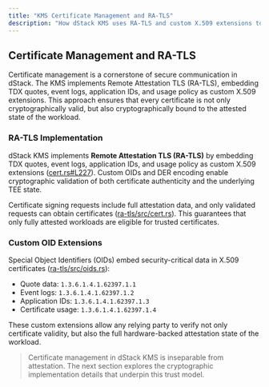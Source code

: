 ```yaml
---
title: "KMS Certificate Management and RA-TLS"
description: "How dStack KMS uses RA-TLS and custom X.509 extensions to embed attestation and enforce certificate trust."
---
```


## Certificate Management and RA-TLS

Certificate management is a cornerstone of secure communication in dStack. The KMS implements Remote Attestation TLS (RA-TLS), embedding TDX quotes, event logs, application IDs, and usage policy as custom X.509 extensions. This approach ensures that every certificate is not only cryptographically valid, but also cryptographically bound to the attested state of the workload.

### RA-TLS Implementation

dStack KMS implements **Remote Attestation TLS (RA-TLS)** by embedding TDX quotes, event logs, application IDs, and usage policy as custom X.509 extensions ([cert.rs#L227](https://github.com/Dstack-TEE/dstack/blob/45ebd05a25ad4ffacce3b8f003e4f5a8b609b2e2/ra-tls/src/cert.rs#L227)). Custom OIDs and DER encoding enable cryptographic validation of both certificate authenticity and the underlying TEE state.

Certificate signing requests include full attestation data, and only validated requests can obtain certificates ([ra-tls/src/cert.rs](https://github.com/Dstack-TEE/dstack/blob/45ebd05a/ra-tls/src/cert.rs)). This guarantees that only fully attested workloads are eligible for trusted certificates.

### Custom OID Extensions

Special Object Identifiers (OIDs) embed security-critical data in X.509 certificates ([ra-tls/src/oids.rs](https://github.com/Dstack-TEE/dstack/blob/45ebd05a/ra-tls/src/oids.rs)):

* Quote data: `1.3.6.1.4.1.62397.1.1`
* Event logs: `1.3.6.1.4.1.62397.1.2`
* Application IDs: `1.3.6.1.4.1.62397.1.3`
* Certificate usage: `1.3.6.1.4.1.62397.1.4`

These custom extensions allow any relying party to verify not only certificate validity, but also the full hardware-backed attestation state of the workload.

> Certificate management in dStack KMS is inseparable from attestation. The next section explores the cryptographic implementation details that underpin this trust model.
